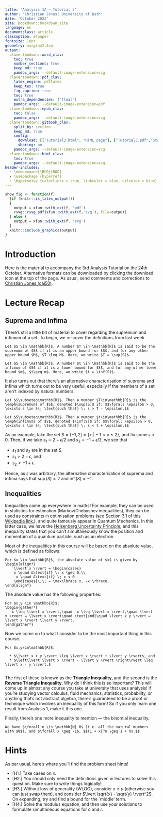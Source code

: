 ```yaml
---
title: "Analysis 1A — Tutorial 3"
author: 'Christian Jones: University of Bath'
date: 'October 2022'
site: bookdown::bookdown_site
language: en
documentclass: article
classoption: a4paper
fontsize: 10pt
geometry: margin=2.5cm
output:
  clavertondown::word_clav:
    toc: true
    number_sections: true
    keep_md: true
    pandoc_args: --default-image-extension=svg
  clavertondown::pdf_clav:
    latex_engine: pdflatex
    keep_tex: true
    fig_caption: true
    toc: true
    extra_dependencies: ["float"]
    pandoc_args: --default-image-extension=pdf
  clavertondown::epub_clav:
    toc: false
    pandoc_args: --default-image-extension=svg
  clavertondown::gitbook_clav:
    split_by: section
    keep_md: true
    config:
      download: [["Tutorial3.html", "HTML page"], ["Tutorial3.pdf","Standard print PDF"], ["Tutorial3Clear.pdf","Clear print PDF"], ["Tutorial3Large.pdf","Large print PDF"], ["Tutorial3.docx","Accessible Word document"], ["Tutorial3.epub","Accessible EPub book" ]]
      sharing: no
    pandoc_args: --default-image-extension=svg
  clavertondown::html_clav:
    toc: true
    pandoc_args: --default-image-extension=svg
header-includes:
  - \newcommand{\BOO}{BOO}
  - \usepackage {hyperref}
  - \hypersetup {colorlinks = true, linkcolor = blue, urlcolor = blue}
---
```

<!-- This is needed since I am working with svg files from mathcha.io. It converts the graphics files to something that can be used in the pdf files. Code taken from https://stackoverflow.com/questions/50165404/how-to-make-a-pdf-using-bookdown-including-svg-images/56044642#56044642 -->
```r
show_fig <- function(f)
  {if (knitr::is_latex_output())
  {
    output = xfun::with_ext(f, 'pdf')
    rsvg::rsvg_pdf(xfun::with_ext(f,'svg'), file=output)
  } else {
    output = xfun::with_ext(f, 'svg')
  }
  knitr::include_graphics(output)
}
```
\newpage
\pagenumbering{arabic}

# Introduction {-}
Here is the material to accompany the 3rd Analysis Tutorial on the 24th October. Alternative formats can be downloaded by clicking the download icon at the top of the page. As usual, send comments and corrections to [Christian Jones (caj50)](mailto:caj50@bath.ac.uk).

# Lecture Recap

## Suprema and Infima
There's still a little bit of material to cover regarding the supremum and infimum of a set. To begin, we re-cover the definitions from last week.
```definition
Let $S \in \mathbb{R}$. A number $T \in \mathbb{R}$ is said to be the supremum of $S$ if it is an upper bound for $S$, and for any other upper bound $M$, $T \leq M$. Here, we write $T = \sup(S)$.
```

```definition
Let $S \in \mathbb{R}$. A number $t \in \mathbb{R}$ is said to be the infimum of $S$ if it is a lower bound for $S$, and for any other lower bound $m$, $t\geq m$. Here, we write $t = \inf(S)$.
```
It also turns out that there's an alternative characterisation of suprema and infima which turns out to be very useful, especially if the members of a set aren't indexed by natural numbers.

```proposition
Let $S\subseteq\mathbb{R}$. Then a number $T\in\mathbb{R}$ is the \emph{supremum} of $S$, denoted $\sup(S)$ if: $$\forall \epsilon > 0, \exists s \in S\; \text{such that} \; s > T - \epsilon.$$
```

```proposition
Let $S\subseteq\mathbb{R}$. Then a number $t\in\mathbb{R}$ is the \emph{infimum} of $S$, denoted $\inf(S)$ if: $$\forall \epsilon > 0, \exists s \in S\; \text{such that} \; s < t + \epsilon.$$
```
As an example, take the set $S = (-1,2] = \lbrace x \, \lvert\, -1 < x \leq 2\rbrace$, and fix some $\epsilon > 0$. Then, if we take $s_1 = 2 - \epsilon/2$ and $s_2 = -1 + \epsilon/2$, we see that

* $s_1$ and $s_2$ are in the set $S$,
* $s_1 > 2 - \epsilon$, and
* $s_2 < -1 + \epsilon$.

Hence, as $\epsilon$ was arbitrary, the alternative characterisation of suprema and infima says that $\sup(S) = 2$ and $\inf(S) = -1$.

## Inequalities
Inequalities come up everywhere in maths! For example, they can be used in statistics for estimation (Markov/Chebyshev inequalities), they can be used as constraints in optimisation problems (see Section 3.1 of [this Wikipedia link.](https://en.wikipedia.org/wiki/Linear_programming)), and quite famously appear in Quantum Mechanics. In this latter case, we have the [Heisenberg Uncertainty Principle](http://hyperphysics.phy-astr.gsu.edu/hbase/uncer.html), and this inequality states that you can't simultaneously know the position and momentum of a quantum particle, such as an electron.

Most of the inequalities in this course will be based on the absolute value, which is defined as follows:
```definition
For $x \in \mathbb{R}$, the absolute value of $x$ is given by \begin{align*}
    \lvert x \rvert = \begin{cases}
    x \quad &\text{if} \; x \geq 0,\\
    -x \quad &\text{if} \; x < 0
    \end{cases}\;\; = \max\lbrace x, -x \rbrace.
\end{align*}
```

The absolute value has the following properties:
```proposition
For $x,y \in \mathbb{R}$:
\begin{gather*}
   x \leq \lvert x \rvert,\quad -x \leq \lvert x \rvert,\quad \lvert -x \rvert = \lvert x \rvert\quad \text{and}\quad \lvert x y \rvert = \lvert x \rvert \lvert y \rvert.
\end{gather*}
```
Now we come on to what I consider to be the most important thing in this course.

```theorem
For $x,y\in\mathbb{R}$:
  
  * $\lvert x + y \rvert \leq \lvert x \rvert + \lvert y \rvert$, and
  * $\left\lvert \lvert x \rvert - \lvert y \rvert \right\rvert \leq \lvert x - y \rvert.$
  
```
The first of these is known as the **Triangle Inequality**, and the second is the **Reverse Triangle Inequality**. Why do I think this is so important? This will come up in almost any course you take at university that uses analysis! If you're studying vector calculus, fluid mechanics, statistics, probability, or anything that's not abstract algebra, there's guaranteed to be a proof or technique which involves an inequality of this form! So if you only learn one result from Analysis 1, make it this one.

Finally, there's one more inequality to mention — the binomial inequality.
```proposition
We have $\forall n \in \mathbb{N}_0$ (i.e. all the natural numbers with $0$), and $\forall x \geq -1$, $$(1 + x)^n \geq 1 + nx.$$
```

# Hints
As per usual, here's where you'll find the problem sheet hints!

* [H1.] Take cases on $x$.
* [H2.] You should only need the definitions given in lectures to solve this question. Make sure to write things logically! 
* [H3.] Without loss of generality (WLOG), consider $x \geq y$ (otherwise you can just swap them), and consider $\lvert \sqrt{x} - \sqrt{y} \rvert^2$. On expanding, try and find a bound for the `middle' term.
* [H4.] Solve the modulus equation, and then use your solutions to formulate simultaneous equations for $c$ and $r$.
